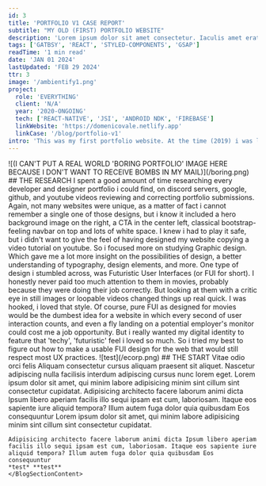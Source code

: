 ```yaml
---
id: 3
title: 'PORTFOLIO V1 CASE REPORT'
subtitle: "MY OLD (FIRST) PORTFOLIO WEBSITE"
description: 'Lorem ipsum dolor sit amet consectetur. Iaculis amet erat id quis cras venenatis sed egestas.Lorem ipsum dolor sit amet consectetur. Iaculis amet erat id quis cras venenatis sed egestas...'
tags: ['GATBSY', 'REACT', 'STYLED-COMPONENTS', 'GSAP']
readTime: '1 min read'
date: 'JAN 01 2024'
lastUpdated: 'FEB 29 2024'
ttr: 3
image: '/ambientify1.png'
project:
  role: 'EVERYTHING'
  client: 'N/A'
  year: '2020-ONGOING'
  tech: ['REACT-NATIVE', 'JSI', 'ANDROID NDK', 'FIREBASE']
  linkWebsite: 'https://domenicovale.netlify.app'
  linkCase: '/blog/portfolio-v1'
intro: 'This was my first portfolio website. At the time (2019) i was learning both UI / Graphic design and development at the same time. One of the things that struck me about how UI design was taught, was the sheer amount of copy paste and boring layouts. Of course, i understood that it was a simply an UX matter, why change something that has been demonstrated to work? But at the same time i already started thinking about how to change things up and make websites more unique and memorable. I wanted my websites to be enjoyable, and make people think "wow, this is a nice website", instead of "this is a website". Mind you, at the time i had no idea of "awwwards-like", creative websites. My goal was getting a front-end development job, not UI designer, so i wanted to play it safe.'
---
```


<BlogSection>
    ![(I CAN'T PUT A REAL WORLD 'BORING PORTFOLIO' IMAGE HERE BECAUSE I DON'T WANT TO RECEIVE BOMBS IN MY MAIL)](/boring.png)
    <BlogSectionContent>
    ## THE RESEARCH
    I spent a good amount of time researching every developer and designer portfolio i could find, on discord servers, google, github, and youtube videos reviewing and correcting portfolio submissions. Again, not many websites were unique, as a matter of fact i cannot remember a single one of those designs, but i know it included a hero background image on the right, a CTA in the center left, classical bootstrap-feeling navbar on top and lots of white space. I knew i had to play it safe, but i didn't want to give the feel of having designed my website copying a video tutorial on youtube. So i focused more on studying Graphic design. Which gave me a lot more insight on the possibilities of design, a better understanding of typography, design elements, and more. One type of design i stumbled across, was Futuristic User Interfaces (or FUI for short). I honestly never paid too much attention to them in movies, probably because they were doing their job correctly. But looking at them with a critic eye in still images or loopable videos changed things up real quick. I was hooked, i loved that style. Of course, pure FUI as designed for movies would be the dumbest idea for a website in which every second of user interaction counts, and even a fly landing on a potential employer's monitor could cost me a job opportunity. But i really wanted my digital identity to feature that 'techy', 'futuristic' feel i loved so much. So i tried my best to figure out how to make a usable FUI design for the web that would still respect most UX practices.
    </BlogSectionContent>
</BlogSection>

<BlogSection>
    ![test](/ecorp.png)
    <BlogSectionContent>
    ## THE START Vitae odio orci felis
    Aliquam consectetur cursus aliquam praesent sit aliquet. Nascetur adipiscing nulla
    facilisis interdum adipiscing cursus nunc lorem eget.
    Lorem ipsum dolor sit amet, qui minim labore adipisicing minim sint cillum sint consectetur cupidatat.
    Adipisicing architecto facere laborum animi dicta Ipsum libero aperiam facilis illo sequi ipsam est cum, laboriosam. Itaque eos sapiente iure aliquid tempora? Illum autem fuga dolor quia quibusdam Eos consequuntur
    Lorem ipsum dolor sit amet, qui minim labore adipisicing minim sint cillum sint consectetur cupidatat.

    Adipisicing architecto facere laborum animi dicta Ipsum libero aperiam facilis illo sequi ipsam est cum, laboriosam. Itaque eos sapiente iure aliquid tempora? Illum autem fuga dolor quia quibusdam Eos consequuntur
    *test* **test** 
    </BlogSectionContent>
</BlogSection>
